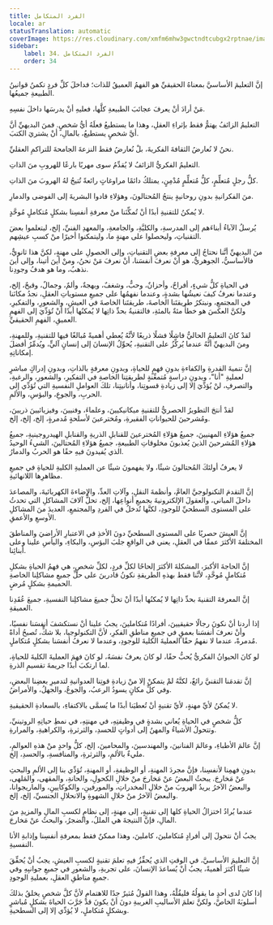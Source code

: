 ```yaml
---
title: الفرد المتكامل
locale: ar
statusTranslation: automatic
coverImage: https://res.cloudinary.com/xmfm6mhw3gwctndtcubgx2rptnae/image/upload/v1740337243/small_cover_educacion_fundamental_a051170f1c.webp
sidebar:
    label: 34. الفرد المتكامل
    order: 34
---
```

إنَّ التعليمَ الأساسيَّ بمعناهُ الحقيقيِّ هو الفهمُ العميقُ للذات؛ فداخلَ كلِّ فردٍ تكمنُ قوانينُ الطبيعةِ جميعُها.

مَنْ أرادَ أنْ يعرفَ عجائبَ الطبيعةِ كلَّها، فعليهِ أنْ يدرسَها داخلَ نفسِهِ.

التعليمُ الزائفُ يهتمُّ فقط بإثراءِ العقلِ، وهذا ما يستطيعُ فعلَهُ أيُّ شخصٍ. فمنَ البديهيِّ أنَّ أيَّ شخصٍ يستطيعُ، بالمالِ، أنْ يشتريَ الكتبَ.

نحنُ لا نُعارضُ الثقافةَ الفكريةَ، بلْ نُعارضُ فقط النزعةَ الجامحةَ للتراكمِ العقليِّ.

التعليمُ الفكريُّ الزائفُ لا يُقدِّمُ سوى مهربًا بارعًا للهروبِ منَ الذاتِ.

كلُّ رجلٍ مُتعلِّمٍ، كلُّ مُتعلِّمٍ مُدْمِنٍ، يمتلكُ دائمًا مراوغاتٍ رائعةً تُتيحُ لهُ الهروبَ منَ الذاتِ.

منَ الفكرانيةِ بدونِ روحانيةٍ ينتجُ المُحتالونَ، وهؤلاءِ قادوا البشريةَ إلى الفوضى والدمارِ.

لا يُمكنُ للتقنيةِ أبدًا أنْ تُمكِّنَنا منْ معرفةِ أنفسِنا بشكلٍ مُتكاملٍ مُوحَّدٍ.

يُرسلُ الآباءُ أبناءَهم إلى المدرسةِ، والكليَّةِ، والجامعةِ، والمعهدِ الفنيِّ، إلخ، ليتعلموا بعضَ التقنياتِ، وليحصلوا على مهنةٍ ما، وليتمكنوا أخيرًا منْ كسبِ عيشِهم.

منَ البديهيِّ أنَّنا نحتاجُ إلى معرفةِ بعضِ التقنياتِ، وإلى الحصولِ على مهنةٍ، لكنَّ هذا ثانويٌّ، فالأساسيُّ، الجوهريُّ، هو أنْ نعرفَ أنفسَنا، أنْ نعرفَ مَنْ نحنُ، ومنْ أينَ أتينا، وإلى أينَ نذهبُ، وما هو هدفُ وجودِنا.

في الحياةِ كلُّ شيءٍ، أفراحٌ، وأحزانٌ، وحبٌّ، وشغفٌ، وبهجةٌ، وألمٌ، وجمالٌ، وقبحٌ، إلخ، وعندما نعرفُ كيفَ نعيشُها بشدةٍ، وعندما نفهمُها على جميعِ مستوياتِ العقلِ، نجدُ مكانَنا في المجتمعِ، ونبتكرُ طريقتَنا الخاصةَ، طريقتَنا الخاصةَ في العيشِ، والشعورِ، والتفكيرِ، ولكنَّ العكسَ هو خطأٌ مئةٌ بالمئةِ، فالتقنيةُ بحدِّ ذاتِها لا يُمكنُها أبدًا أنْ تُؤدِّيَ إلى الفهمِ العميقِ، الفهمِ الحقيقيِّ.

لقدْ كانَ التعليمُ الحاليُّ فاشلًا فشلًا ذريعًا لأنَّهُ يُعطي أهميةً مُبالغًا فيها للتقنيةِ، وللمهنةِ، ومنَ البديهيِّ أنَّهُ عندما يُركِّزُ على التقنيةِ، يُحوِّلُ الإنسانَ إلى إنسانٍ آليٍّ، ويُدمِّرُ أفضلَ إمكاناتِهِ.

إنَّ تنميةَ القدرةِ والكفاءةِ بدونِ فهمٍ للحياةِ، وبدونِ معرفةٍ بالذاتِ، وبدونِ إدراكٍ مباشرٍ لعمليةِ "أنا"، وبدونِ دراسةٍ مُتمعِّنةٍ لطريقتِنا الخاصةِ في التفكيرِ، والشعورِ، والرغبةِ، والتصرفِ، لنْ يُؤدِّيَ إلا إلى زيادةِ قسوتِنا، وأنانيتِنا، تلكَ العواملِ النفسيةِ التي تُؤدِّي إلى الحربِ، والجوعِ، والبؤسِ، والألمِ.

لقدْ أنتجَ التطويرُ الحصريُّ للتقنيةِ ميكانيكيينَ، وعلماءَ، وفنيينَ، وفيزيائيينَ ذريينَ، ومُشرحينَ للحيواناتِ الفقيرةِ، ومُخترعينَ لأسلحةٍ مُدمرةٍ، إلخ، إلخ، إلخ.

جميعُ هؤلاءِ المهنيينَ، جميعُ هؤلاءِ المُخترعينَ للقنابلِ الذريةِ والقنابلِ الهيدروجينيةِ، جميعُ هؤلاءِ المُشرحينَ الذينَ يُعذبونَ مخلوقاتِ الطبيعةِ، جميعُ هؤلاءِ المُحتالينَ، الشيءُ الوحيدُ الذي يُفيدونَ فيهِ حقًا هو الحربُ والدمارُ.

لا يعرفُ أولئكَ المُحتالونَ شيئًا، ولا يفهمونَ شيئًا عن العمليةِ الكليةِ للحياةِ في جميعِ مظاهرِها اللانهائيةِ.

إنَّ التقدمَ التكنولوجيَّ العامَّ، وأنظمةَ النقلِ، وآلاتِ العدِّ، والإضاءةَ الكهربائيةَ، والمصاعدَ داخلَ المباني، والعقولَ الإلكترونيةَ بجميعِ أنواعِها، إلخ، تحلُّ آلافَ المشاكلِ التي تحدثُ على المستوى السطحيِّ للوجودِ، لكنَّها تُدخلُ في الفردِ والمجتمعِ، العديدَ منَ المشاكلِ الأوسعِ والأعمقِ.

إنَّ العيشَ حصريًا على المستوى السطحيِّ دونَ الأخذِ في الاعتبارِ الأراضيَ والمناطقَ المختلفةَ الأكثرَ عمقًا في العقلِ، يعني في الواقعِ جلبَ البؤسِ، والبكاءِ، واليأسِ علينا وعلى أبنائِنا.

إنَّ الحاجةَ الأكبرَ، المشكلةَ الأكثرَ إلحاحًا لكلِّ فردٍ، لكلِّ شخصٍ، هي فهمُ الحياةِ بشكلِ مُتكاملٍ مُوحَّدٍ، لأنَّنا فقط بهذهِ الطريقةِ نكونُ قادرينَ على حلِّ جميعِ مشاكلِنا الخاصةِ الحميمةِ بشكلٍ مُرضٍ.

إنَّ المعرفةَ التقنيةَ بحدِّ ذاتِها لا يُمكنُها أبدًا أنْ تحلَّ جميعَ مشاكلِنا النفسيةِ، جميعَ عُقَدِنا العميقةِ.

إذا أردنا أنْ نكونَ رجالًا حقيقيينَ، أفرادًا مُتكاملينَ، يجبُ علينا أنْ نستكشفَ أنفسَنا نفسيًا، وأنْ نعرفَ أنفسَنا بعمقٍ في جميعِ مناطقِ الفكرِ، لأنَّ التكنولوجيا، بلا شكٍّ، تُصبحُ أداةً مُدمرةً، عندما لا نفهمُ حقًا العمليةَ الكليةَ للوجودِ، وعندما لا نعرفُ أنفسَنا بشكلٍ مُتكاملٍ.

لو كانَ الحيوانُ الفكريُّ يُحبُّ حقًا، لو كانَ يعرفُ نفسَهُ، لو كانَ فهمَ العمليةَ الكليةَ للحياةِ، لما ارتكبَ أبدًا جريمةَ تقسيمِ الذرةِ.

إنَّ تقدمَنا التقنيَّ رائعٌ، لكنَّهُ لمْ يتمكنْ إلا منْ زيادةِ قوتِنا العدوانيةِ لتدميرِ بعضِنا البعضِ، وفي كلِّ مكانٍ يسودُ الرعبُ، والجوعُ، والجهلُ، والأمراضُ.

لا يُمكنُ لأيِّ مهنةٍ، لأيِّ تقنيةٍ أنْ تُعطيَنا أبدًا ما يُسمَّى بالاكتفاءِ، بالسعادةِ الحقيقيةِ.

كلُّ شخصٍ في الحياةِ يُعاني بشدةٍ في وظيفتِهِ، في مهنتِهِ، في نمطِ حياتِهِ الروتينيِّ، وتتحولُ الأشياءُ والمهنُ إلى أدواتٍ للحسدِ، والثرثرةِ، والكراهيةِ، والمرارةِ.

إنَّ عالمَ الأطباءِ، وعالمَ الفنانينَ، والمهندسينَ، والمحامينَ، إلخ، كلُّ واحدٍ منْ هذهِ العوالمِ، مليءٌ بالألمِ، والثرثرةِ، والمنافسةِ، والحسدِ، إلخ.

بدونِ فهمِنا لأنفسِنا، فإنَّ مجردَ المهنةِ، أو الوظيفةِ، أو المهنةِ، تُؤدِّي بنا إلى الألمِ والبحثِ عنْ مَخارجَ. يبحثُ البعضُ عنْ مَخارجَ منْ خلالِ الكحولِ، والحانةِ، والمقهى، والمَلهى، والبعضُ الآخرُ يريدُ الهروبَ منْ خلالِ المخدراتِ، والمورفينِ، والكوكايينِ، والماريجوانا، والبعضُ الآخرُ منْ خلالِ الشهوةِ والانحلالِ الجنسيِّ، إلخ، إلخ.

عندما يُرادُ اختزالُ الحياةِ كلها إلى تقنيةٍ، إلى مهنةٍ، إلى نظامٍ لكسبِ المالِ والمزيدِ منَ المالِ، فإنَّ النتيجةَ هي المللُ، والضجرُ، والبحثُ عنْ مَخارجَ.

يجبُ أنْ نتحولَ إلى أفرادٍ مُتكاملينَ، كاملينَ، وهذا ممكنٌ فقط بمعرفةِ أنفسِنا وإذابةِ الأنا النفسيةِ.

إنَّ التعليمَ الأساسيَّ، في الوقتِ الذي يُحفِّزُ فيهِ تعلمَ تقنيةٍ لكسبِ العيشِ، يجبُ أنْ يُحقِّقَ شيئًا أكثرَ أهميةً، يجبُ أنْ يُساعدَ الإنسانَ، على تجربةِ، والشعورِ في جميعِ جوانبِهِ وفي جميعِ مناطقِ العقلِ، بعمليةِ الوجودِ.

إذا كانَ لدى أحدٍ ما يقولُهُ فليقُلْهُ، وهذا القولُ مُثيرٌ جدًا للاهتمامِ لأنَّ كلَّ شخصٍ يخلقُ بذلكَ أسلوبَهُ الخاصَّ، ولكنَّ تعلمَ الأساليبِ الغريبةِ دونَ أنْ يكونَ قدْ جَرَّبَ الحياةَ بشكلٍ مُباشرٍ وبشكلٍ مُتكاملٍ، لا يُؤدِّي إلا إلى السطحيةِ.

